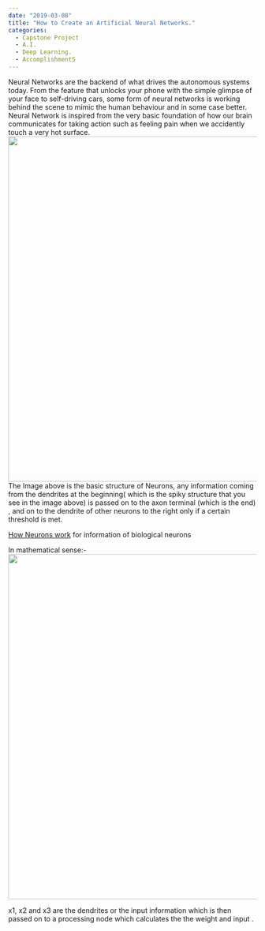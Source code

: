 ---
date: "2019-03-08"
title: "How to Create an Artificial Neural Networks."
categories:
  - Capstone Project
  - A.I.
  - Deep Learning.
  - AccomplishmentS
---


Neural Networks are the backend of what drives the autonomous systems today. From the feature that unlocks your phone with the simple glimpse of your face to self-driving cars, some form of neural networks is working behind the scene to mimic the human behaviour and in some case better. Neural Network is inspired from the very basic foundation of how our brain communicates for taking action such as feeling pain when we accidently touch a very hot surface.
<img src="https://cdn.kastatic.org/ka-perseus-images/b404bfc9d6246ff3475f6fd2b34fbb7374fc4873.png" width="700" align = "middle"/><br/>
The Image above is the basic structure of Neurons, any information coming from the dendrites at the beginning( which is the spiky structure that you see in the image above) is passed on to the axon terminal (which is the end) , and on to the dendrite of other neurons to the right only if a certain threshold is met.

[How Neurons work](https://www.khanacademy.org/science/health-and-medicine/human-anatomy-and-physiology/nervous-system-introduction/v/overview-of-neuron-function)  for information of biological neurons

In mathematical sense:-
<img src="https://i.stack.imgur.com/gzrsx.png" width="700"/>

x1, x2 and x3 are the dendrites or the input information which is then passed on to a processing node which calculates the the weight and input .
